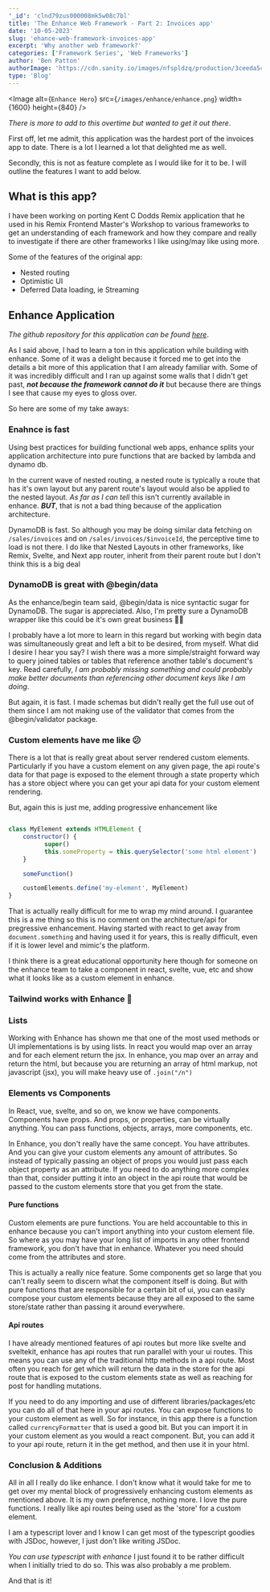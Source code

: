 ```yaml
---
'_id': 'clnd79zus000008mk5w08c7bl'
title: 'The Enhance Web Framework - Part 2: Invoices app'
date: '10-05-2023'
slug: 'ehance-web-framework-invoices-app'
excerpt: 'Why another web framework?'
categories: ['Framework Series', 'Web Frameworks']
author: 'Ben Patton'
authorImage: 'https://cdn.sanity.io/images/nfspldzq/production/3ceeda54221c7c0614ecc51f955c7be39a1da34e-512x512.jpg'
type: 'Blog'
---
```


<Image
  alt={`Enhance Hero`}
  src={`/images/enhance/enhance.png`}
  width={1600}
  height={840}
/>

_There is more to add to this overtime but wanted to get it out there_.

First off, let me admit, this application was the hardest port of the invoices app to date. There is a lot I learned a lot that delighted me as well.

Secondly, this is not as feature complete as I would like for it to be. I will outline the features I want to add below.

## What is this app?

I have been working on porting Kent C Dodds Remix application that he used in his Remix Frontend Master's Workshop to various frameworks to get an understanding of each framework and how they compare and really to investigate if there are other frameworks I like using/may like using more.

Some of the features of the original app:

- Nested routing
- Optimistic UI
- Deferred Data loading, ie Streaming

## Enhance Application

_The github repository for this application can be found [here](https://github.com/Benanna2019/enhance-invoices)_.

As I said above, I had to learn a ton in this application while building with enhance. Some of it was a delight because it forced me to get into the details a bit more of this application that I am already familiar with. Some of it was incredibly difficult and I ran up against some walls that I didn't get past, _**not because the framework cannot do it**_ but because there are things I see that cause my eyes to gloss over.

So here are some of my take aways:

### Enahnce is fast

Using best practices for building functional web apps, enhance splits your application architecture into pure functions that are backed by lambda and dynamo db.

In the current wave of nested routing, a nested route is typically a route that has it's own layout but any parent route's layout would also be applied to the nested layout. _As far as I can tell_ this isn't currently available in enhance. _**BUT**_, that is not a bad thing because of the application architecture.

DynamoDB is fast. So although you may be doing similar data fetching on `/sales/invoices` and on `/sales/invoices/$invoiceId`, the perceptive time to load is not there. I do like that Nested Layouts in other frameworks, like Remix, Svelte, and Next app router, inherit from their parent route but I don't think this is a big deal

### DynamoDB is great with @begin/data

As the enhance/begin team said, @begin/data is nice syntactic sugar for DynamoDB. The sugar is appreciated. Also, I'm pretty sure a DynamoDB wrapper like this could be it's own great business 🤷‍♂️

I probably have a lot more to learn in this regard but working with begin data was simultaneously great and left a bit to be desired, from myself. What did I desire I hear you say? I wish there was a more simple/straight forward way to query joined tables or tables that reference another table's document's key. Read carefully, _I am probably missing something and could probably make better documents than referencing other document keys like I am doing_.

But again, it is fast. I made schemas but didn't really get the full use out of them since I am not making use of the validator that comes from the @begin/validator package.

### Custom elements have me like 😕

There is a lot that is really great about server rendered custom elements. Particularly if you have a custom element on any given page, the api route's data for that page is exposed to the element through a state property which has a store object where you can get your api data for your custom element rendering.

But, again this is just me, adding progressive enhancement like

```js

class MyElement extends HTMLElement {
    constructor() {
          super()
          this.someProperty = this.querySelector('some html element')
    }

    someFunction()

    customElements.define('my-element', MyElement)
}

```

That is actually really difficult for me to wrap my mind around. I guarantee this is a me thing so this is no comment on the architecture/api for pregressive enhancement. Having started with react to get away from `document.something` and having used it for years, this is really difficult, even if it is lower level and mimic's the platform.

I think there is a great educational opportunity here though for someone on the enhance team to take a component in react, svelte, vue, etc and show what it looks like as a custom element in enhance.

### Tailwind works with Enhance 🥳

### Lists

Working with Enhance has shown me that one of the most used methods or UI implementations is by using lists. In react you would map over an array and for each element return the jsx. In enhance, you map over an array and return the html, but because you are returning an array of html markup, not javascript (jsx), you will make heavy use of `.join("/n")`

### Elements vs Components

In React, vue, svelte, and so on, we know we have components. Components have props. And props, or properties, can be virtually anything. You can pass functions, objects, arrays, more components, etc.

In Enhance, you don't really have the same concept. You have attributes. And you can give your custom elements any amount of attributes. So instead of typically passing an object of props you would just pass each object property as an attribute. If you need to do anything more complex than that, consider putting it into an object in the api route that would be passed to the custom elements store that you get from the state.

#### Pure functions

Custom elements are pure functions. You are held accountable to this in enhance because you can't import anything into your custom element file. So where as you may have your long list of imports in any other frontend framework, you don't have that in enhance. Whatever you need should come from the attributes and store.

This is actually a really nice feature. Some components get so large that you can't really seem to discern what the component itself is doing. But with pure functions that are responsible for a certain bit of ui, you can easily compose your custom elements because they are all exposed to the same store/state rather than passing it around everywhere.

#### Api routes

I have already mentioned features of api routes but more like svelte and sveltekit, enhance has api routes that run parallel with your ui routes. This means you can use any of the traditional http methods in a api route. Most often you reach for get which will return the data in the store for the api route that is exposed to the custom elements state as well as reaching for post for handling mutations.

If you need to do any importing and use of different libraries/packages/etc you can do all of that here in your api routes. You can expose functions to your custom element as well. So for instance, in this app there is a function called `currencyFormatter` that is used a good bit. But you can import it in your custom element as you would a react component. But, you can add it to your api route, return it in the get method, and then use it in your html.

### Conclusion & Additions

All in all I really do like enhance. I don't know what it would take for me to get over my mental block of progressively enhancing custom elements as mentioned above. It is my own preference, nothing more. I love the pure functions. I really like api routes being used as the 'store' for a custom element.

I am a typescript lover and I know I can get most of the typescript goodies with JSDoc, however, I just don't like writing JSDoc.

_You can use typescript with enhance_ I just found it to be rather difficult when I initially tried to do so. This was also probably a me problem.

And that is it!
